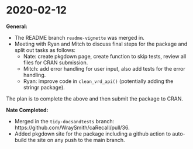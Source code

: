 # 2020-02-12 {#feb12}

**General:**

- The README branch `readme-vignette` was merged in. 
- Meeting with Ryan and Mitch to discuss final steps for the package and split out tasks as follows:
    - Nate: create pkgdown page, create function to skip tests, review all files for CRAN submission.
    - Mitch: add error handling for user input, also add tests for the error handling.
    - Ryan: improve code in `clean_vrd_api()` (potentially adding the stringr package).
    
The plan is to complete the above and then submit the package to CRAN.

**Nate Completed:**  

- Merged in the `tidy-docsandtests` branch: https://github.com/WraySmith/caRecall/pull/36.
- Added pkgdown site for the package including a github action to auto-build the site on any push to the main branch.


